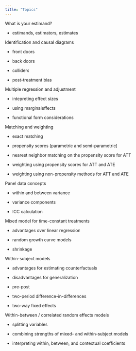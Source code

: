 ```yaml
---
title: "Topics"
---
```


What is your estimand?

-   estimands, estimators, estimates

Identification and causal diagrams

-   front doors

-   back doors

-   colliders

-   post-treatment bias

Multiple regression and adjustment

-   intepreting effect sizes

-   using marginaleffects

-   functional form considerations

Matching and weighting

-   exact matching

-   propensity scores (parametric and semi-parametric)

-   nearest neighbor matching on the propensity score for ATT

-   weighting using propensity scores for ATT and ATE

-   weighting using non-propensity methods for ATT and ATE

Panel data concepts

-   within and between variance

-   variance components

-   ICC calculation

Mixed model for time-constant treatments

-   advantages over linear regression

-   random growth curve models

-   shrinkage

Within-subject models

-   advantages for estimating counterfactuals

-   disadvantages for generalization

-   pre-post

-   two-period difference-in-differences

-   two-way fixed effects

Within-between / correlated random effects models

-   splitting variables

-   combining strengths of mixed- and within-subject models

-   interpreting within, between, and contextual coefficients
